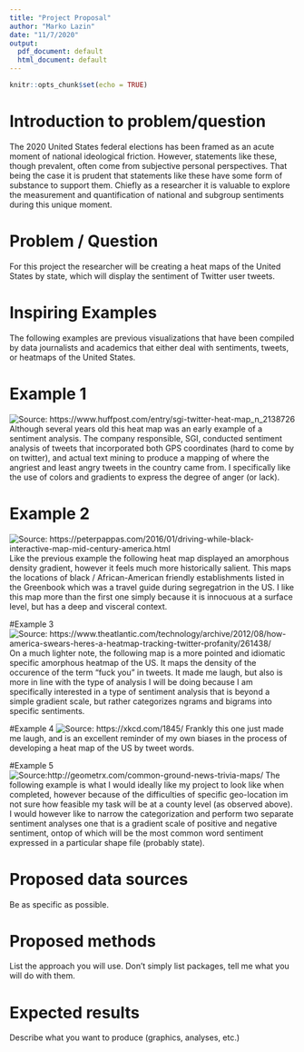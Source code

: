 ```yaml
---
title: "Project Proposal"
author: "Marko Lazin"
date: "11/7/2020"
output:
  pdf_document: default
  html_document: default
---
```


```r
knitr::opts_chunk$set(echo = TRUE)
```

# Introduction to problem/question
The 2020 United States federal elections has been framed as an acute moment of national ideological friction. However, statements like these, though prevalent, often come from subjective personal perspectives. That being the case it is prudent that statements like these have some form of substance to support them. Chiefly as a researcher it is valuable to explore the measurement and quantification of national and subgroup sentiments during this unique moment.

# Problem / Question
For this project the researcher will be creating a heat maps of the United States by state, which will display the sentiment of Twitter user tweets.

# Inspiring Examples

The following examples are previous visualizations that have been compiled by data journalists and academics that either deal with sentiments, tweets, or heatmaps of the United States.

# Example 1
![Source: https://www.huffpost.com/entry/sgi-twitter-heat-map_n_2138726](https://s-i.huffpost.com/gen/864725/images/o-TWITTER-HEAT-MAP-facebook.jpg)
Although several years old this heat map was an early example of a sentiment analysis. The company responsible, SGI, conducted sentiment analysis of tweets that incorporated both GPS coordinates (hard to come by on twitter), and actual text mining to produce a mapping of where the angriest and least angry tweets in the country came from. I specifically like the use of colors and gradients to express the degree of anger (or lack).

# Example 2
![Source: https://peterpappas.com/2016/01/driving-while-black-interactive-map-mid-century-america.html](https://peterpappas.com/images/2016/01/US-Heat-map-1956.jpg)
Like the previous example the following heat map displayed an amorphous density gradient, however it feels much more historically salient. This maps the locations of black / African-American friendly establishments listed in the Greenbook which was a travel guide during segregatrion in the US. I like this map more than the first one simply because it is innocuous at a surface level, but has a deep and visceral context.

#Example 3
![Source: https://www.theatlantic.com/technology/archive/2012/08/how-america-swears-heres-a-heatmap-tracking-twitter-profanity/261438/](https://cdn.theatlantic.com/static/mt/assets/science/Screen%20Shot%202012-08-22%20at%2011.31.57%20AM.png)
On a much lighter note, the following map is a more pointed and idiomatic specific amorphous heatmap of the US. It maps the density of the occurence of the term "fuck you" in tweets. It made me laugh, but also is more in line with the type of analysis I will be doing because I am specifically interested in a type of sentiment analysis that is beyond a simple gradient scale, but rather categorizes ngrams and bigrams into specific sentiments.

#Example 4
![Source: https://xkcd.com/1845/](https://geographyeducationdotorg.files.wordpress.com/2017/11/e9575f98-7002-4be2-b60c-d96f29ad0ef5.jpg)
Frankly this one just made me laugh, and is an excellent reminder of my own biases in the process of developing a heat map of the US by tweet words.

#Example 5
![Source:http://geometrx.com/common-ground-news-trivia-maps/](http://geometrx.com/wp-content/uploads/2013/12/2013.12-Meal-Preparation-No-Time.png)
The following example is what I would ideally like my project to look like when completed, however because of the difficulties of specific geo-location im not sure how feasible my task will be at a county level (as observed above). I would however like to narrow the categorization and perform two separate sentiment analyses one that is a gradient scale of positive and negative sentiment, ontop of which will be the most common word sentiment expressed in a particular shape file (probably state).

# Proposed data sources

Be as specific as possible.

# Proposed methods

List the approach you will use. Don't simply list packages, tell me what you will do with them.

# Expected results

Describe what you want to produce (graphics, analyses, etc.)